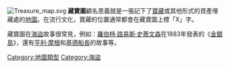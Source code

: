 [[File:Treasure_map.svg|thumb]]
'''藏寶圖'''顧名思義就是一張記下了[[寶藏|寶藏]]或其他形式的資產埋藏處的[[地圖|地圖]]。在流行文化，寶藏的位置通常都會在藏寶圖上標「X」字。

藏寶圖在[[海盜|海盜]]故事很常見，例如：[[羅伯特·路易斯·史蒂文森|羅伯特·路易斯·史蒂文森]]在1883年發表的《[[金銀島|金銀島]]》，還有[[亨利·摩根|亨利·摩根]]和[[基德船長|基德船長]]的故事等。

[[Category:地圖類型|Category:地圖類型]]
[[Category:海盜|Category:海盜]]

{{geo-stub}}
